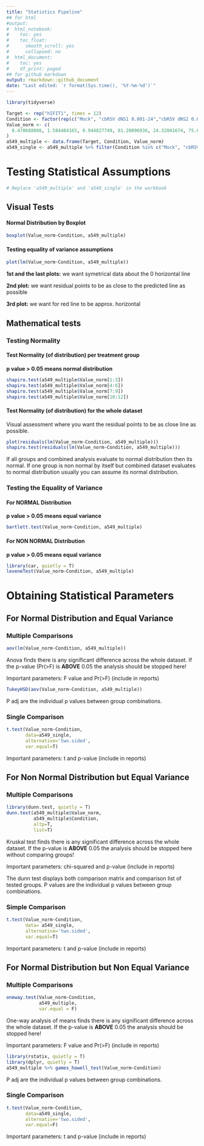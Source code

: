 ```yaml
---
title: "Statistics Pipeline"
## for html
#output:
#  html_notebook:
#    toc: yes
#    toc_float:
#      smooth_scroll: yes
#      collapsed: no
#  html_document:
#    toc: yes
#    df_print: paged
## for github markdown
output: rmarkdown::github_document
date: "Last edited: `r format(Sys.time(), '%Y-%m-%d')`"
---
```

```r
library(tidyverse)
```

```r
Target <- rep("hIFIT1", times = 12)
Condition <- factor(rep(c("Mock", "cbRSV dNS1 0.001-24","cbRSV dNS2 0.01-24", "cbRSV dNS1/2 0.001-24"), each = 3), levels = c("Mock", "cbRSV dNS1 0.001-24","cbRSV dNS2 0.01-24", "cbRSV dNS1/2 0.001-24"))
Value_norm <- c(
  0.470688086, 1.584484165, 0.944827749, 81.20096936, 24.32041674, 75.01759177, 24.90206996, 9.923147271,19.3690698, 278.2460496, 292.1552481, 24.35566374
)
a549_multiple <- data.frame(Target, Condition, Value_norm)
a549_single <- a549_multiple %>% filter(Condition %in% c("Mock", "cbRSV dNS1 0.001-24"))
```

# Testing Statistical Assumptions

```r
# Replace 'a549_multiple' and 'a549_single' in the workbook
```

## Visual Tests

#### Normal Distribution by Boxplot

```r
boxplot(Value_norm~Condition, a549_multiple)
```

#### Testing equality of variance assumptions

```r
plot(lm(Value_norm~Condition, a549_multiple))
```

**1st and the last plots:** we want symetrical data about the 0 horizontal line

**2nd plot:** we want residual points to be as close to the predicted line as possible

**3rd plot:** we want for red line to be approx. horizontal

## Mathematical tests

### Testing Normality

#### Test Normality (of distribution) per treatment group

**p value \> 0.05 means normal distribution**

```r
shapiro.test(a549_multiple$Value_norm[1:3])
shapiro.test(a549_multiple$Value_norm[4:6])
shapiro.test(a549_multiple$Value_norm[7:9])
shapiro.test(a549_multiple$Value_norm[10:12])
```

#### Test Normality (of distribution) for the whole dataset

Visual assessment where you want the residual points to be as close line as possible.

```r
plot(residuals(lm(Value_norm~Condition, a549_multiple)))
shapiro.test(residuals(lm(Value_norm~Condition, a549_multiple)))
```

If all groups and combined analysis evaluate to normal distribution then its normal. If one group is non normal by itself but combined dataset evaluates to normal distribution usually you can assume its normal distribution.

### Testing the Equality of Variance

#### For **NORMAL** Distribution

**p value \> 0.05 means equal variance**

```r
bartlett.test(Value_norm~Condition, a549_multiple)
```

#### For **NON NORMAL** Distribution

**p value \> 0.05 means equal variance**

```r
library(car, quietly = T)
leveneTest(Value_norm~Condition, a549_multiple)
```

# Obtaining Statistical Parameters

## For **Normal Distribution** and **Equal Variance**

### Multiple Comparisons

```r
aov(lm(Value_norm~Condition, a549_multiple))
```

Anova finds there is any significant difference across the whole dataset. If the p-value (Pr(>F) is **ABOVE** 0.05 the analysis should be stopped here!

Important parameters: F value and Pr(>F) (include in reports)

```r
TukeyHSD(aov(Value_norm~Condition, a549_multiple))
```

P adj are the individual p values between group combinations.

### Single Comparison

```r
t.test(Value_norm~Condition, 
       data=a549_single, 
       alternative='two.sided',
       var.equal=T)
```

Important parameters: t and p-value (include in reports)

## For **Non Normal Distribution** but **Equal Variance**

### Multiple Comparisons

```r
library(dunn.test, quietly = T)
dunn.test(a549_multiple$Value_norm, 
          a549_multiple$Condition, 
          altp=T,
          list=T)
```

Kruskal test finds there is any significant difference across the whole dataset. If the p-value is **ABOVE** 0.05 the analysis should be stopped here without comparing groups!

Important parameters: chi-squared and p-value (include in reports)

The dunn test displays both comparison matrix and comparison list of tested groups. P values are the individual p values between group combinations.

### Simple Comparison

```r
t.test(Value_norm~Condition, 
       data= a549_single, 
       alternative='two.sided',
       var.equal=T)
```

Important parameters: t and p-value (include in reports)

## For **Normal Distribution** but **Non Equal Variance**

### Multiple Comparisons

```r
oneway.test(Value_norm~Condition, 
            a549_multiple, 
            var.equal = F)
```

One-way analysis of means finds there is any significant difference across the whole dataset. If the p-value is **ABOVE** 0.05 the analysis should be stopped here!

Important parameters: F value and Pr(>F) (include in reports)

```r
library(rstatix, quietly = T)
library(dplyr, quietly = T)
a549_multiple %>% games_howell_test(Value_norm~Condition)
```

P adj are the individual p values between group combinations.

### Single Comparison

```r
t.test(Value_norm~Condition, 
       data=a549_single, 
       alternative='two.sided',
       var.equal=F)
```

Important parameters: t and p-value (include in reports)